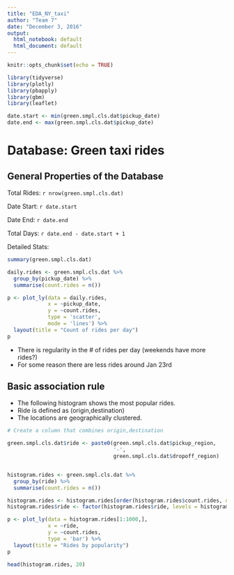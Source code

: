```yaml
---
title: "EDA_NY_taxi"
author: "Team 7"
date: "December 3, 2016"
output:
  html_notebook: default
  html_document: default
---
```


```r
knitr::opts_chunk$set(echo = TRUE)

library(tidyverse)
library(plotly)
library(pbapply)
library(gbm)
library(leaflet)

```

```r
date.start <- min(green.smpl.cls.dat$pickup_date)
date.end <- max(green.smpl.cls.dat$pickup_date)
```

# Database: Green taxi rides

## General Properties of the Database

Total Rides: `r nrow(green.smpl.cls.dat)`

Date Start: `r date.start`

Date End: `r date.end`

Total Days: `r date.end - date.start + 1`

Detailed Stats:

```r
summary(green.smpl.cls.dat)
```


```r
daily.rides <- green.smpl.cls.dat %>% 
  group_by(pickup_date) %>%
  summarise(count.rides = n())

p <- plot_ly(data = daily.rides, 
             x = ~pickup_date,
             y = ~count.rides,
             type = 'scatter',
             mode = 'lines') %>%
  layout(title = "Count of rides per day")
p
```

* There is regularity in the # of rides per day (weekends have more rides?)
* For some reason there are less rides around Jan 23rd


## Basic association rule

* The following histogram shows the most popular rides.
* Ride is defined as (origin,destination)
* The locations are geographically clustered.

```r
# Create a column that combines origin,destination

green.smpl.cls.dat$ride <- paste0(green.smpl.cls.dat$pickup_region,
                                  '-',
                                  green.smpl.cls.dat$dropoff_region)


histogram.rides <- green.smpl.cls.dat %>% 
  group_by(ride) %>%
  summarise(count.rides = n())

histogram.rides <- histogram.rides[order(histogram.rides$count.rides, decreasing = TRUE),]
histogram.rides$ride <- factor(histogram.rides$ride, levels = histogram.rides$ride)

p <- plot_ly(data = histogram.rides[1:1000,], 
             x = ~ride,
             y = ~count.rides,
             type = 'bar') %>%
  layout(title = "Rides by popularity")
p
```

```r
head(histogram.rides, 20)
```


